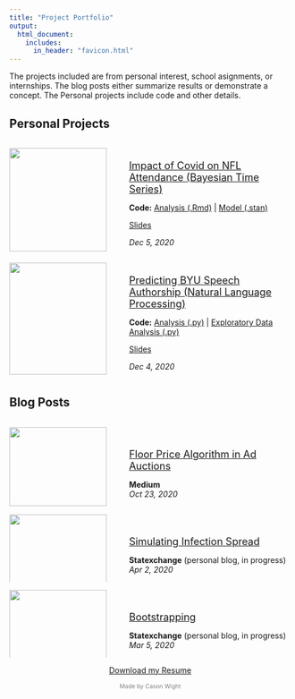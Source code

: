 ```yaml
---
title: "Project Portfolio"
output: 
  html_document:
    includes:
      in_header: "favicon.html" 
---
```


The projects included are from personal interest, school asignments, or internships. The blog posts either summarize results or demonstrate a concept. The Personal projects include code and other details.

##  Personal Projects  
:::: {.columns}
::: {.column width="40%"}
![](Portfolio Images/Games_Won.png){width=95%}
:::
::: {.column width="60%"}
<br>
<a href="Stat 651 Project/Project Report.pdf" download><p style="font-size:large; margin-bottom:0">Impact of Covid on NFL Attendance (Bayesian Time Series)</p></a>
<p style="margin-bottom:0">**Code:** <a href="Stat 651 Project/Analysis Code.Rmd" download>Analysis (.Rmd)</a> | <a href="Stat 651 Project/final_stan.stan" download>Model (.stan)</a></p>
<a href="Stat 651 Project/Project Presentation.pdf" download><p style="margin-bottom:0">Slides</p></a>
*Dec 5, 2020*
:::
::::


:::: {.columns}
::: {.column width="40%"}
![](Portfolio Images/general-conference.gif){width=95%}
:::
::: {.column width="60%"}
<br>
<a href="Stat 666 Project/Project Report.pdf" download><p style="font-size:large; margin-bottom:0">Predicting BYU Speech Authorship (Natural Language Processing)</p></a>
<p style="margin-bottom:0">**Code:** <a href="Stat 666 Project/clean_analysis.py" download>Analysis (.py)</a> | <a href="Stat 666 Project/EDA.py" download>Exploratory Data Analysis (.py)</a></p>
<a href="Stat 666 Project/Final Project.pptx" download><p style="margin-bottom:0">Slides</p></a>
*Dec 4, 2020*
:::
::::

##  Blog Posts   

:::: {.columns}
::: {.column width="40%"}
![](Portfolio Images/Bid_Price.png){width=95%}
:::
::: {.column width="60%"}
<br>
<br>
<a href = "https://medium.com/xandr-tech/floor-price-for-first-price-auctions-e6e66c966451"><p style="font-size:large; margin-bottom:0">Floor Price Algorithm in Ad Auctions</p></a>
**Medium**  
*Oct 23, 2020* 
:::
::::

:::: {.columns}
::: {.column width="40%"}
![](Portfolio Images/infection.gif){width=95%}
:::
::: {.column width="60%"}
<br>
<br>
<a href = "https://statexchange.netlify.app/2020/04/02/infection-spread/"><p style="font-size:large; margin-bottom:0">Simulating Infection Spread</p></a>
**Statexchange** (personal blog, in progress)  
*Apr 2, 2020* 
:::
::::

:::: {.columns}
::: {.column width="40%"}
![](Portfolio Images/Bootstrap.png){width=95%}
:::
::: {.column width="60%"}
<br>
<br>
<a href = "https://statexchange.netlify.app/2020/03/05/bootstrapping/"><p style="font-size:large; margin-bottom:0">Bootstrapping</p></a>
**Statexchange** (personal blog, in progress)  
*Mar 5, 2020* 
:::
::::

<link rel="stylesheet" href="https://cdnjs.cloudflare.com/ajax/libs/font-awesome/4.7.0/css/font-awesome.min.css">
  
<p style="text-align: center;">
    <a href="mailto:cason.wight@gmail.com?subject = Feedback&body = Message" class="fa fa-send fa-lg fa-fw"></a>
    <a href="https://www.linkedin.com/in/casonwight/" class="fa fa-linkedin fa-lg fa-fw"></a>
    <a href="https://github.com/casonwight" class="fa fa-github fa-lg fa-fw"></a>
</p>
<a href="Resume 2020.pdf" download><p style="text-align:center">Download my Resume</p></a>

<p style="text-align:center; font-size:75%; color:grey">Made by Cason Wight</p>